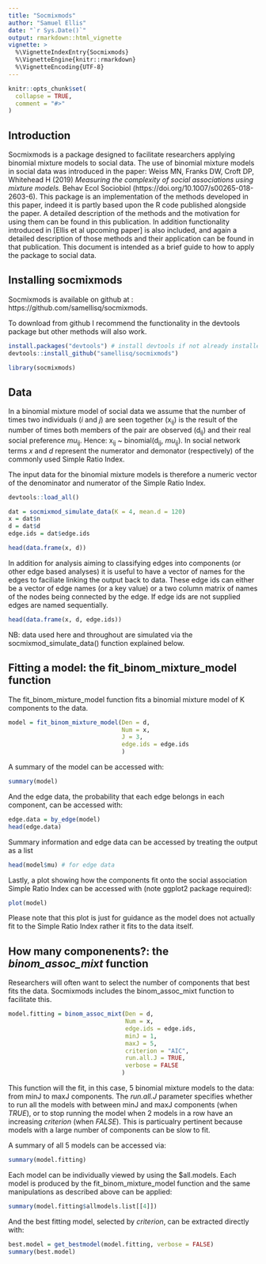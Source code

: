 ```yaml
---
title: "Socmixmods"
author: "Samuel Ellis"
date: "`r Sys.Date()`"
output: rmarkdown::html_vignette
vignette: >
  %\VignetteIndexEntry{Socmixmods}
  %\VignetteEngine{knitr::rmarkdown}
  %\VignetteEncoding{UTF-8}
---
```


```r
knitr::opts_chunk$set(
  collapse = TRUE,
  comment = "#>"
)
```

## Introduction

Socmixmods is a package designed to facilitate researchers applying binomial mixture models to social data. The use of binomial mixture models in social data was introduced in the paper: Weiss MN, Franks DW, Croft DP, Whitehead H (2019) *Measuring the complexity of social associations using mixture models.* Behav Ecol Sociobiol (https://doi.org/10.1007/s00265-018-2603-6). This package is an implementation of the methods developed in this paper, indeed it is partly based upon the R code published alongside the paper. A detailed description of the methods and the motivation for using them can be found in this publication. In addition functionality introduced in [Ellis et al upcoming paper] is also included, and again a detailed description of those methods and their application can be found in that publication. This document is intended as a brief guide to how to apply the package to social data.

## Installing socmixmods
Socmixmods is available on github at : https://github.com/samellisq/socmixmods. 

To download from github I recommend the functionality in the devtools package but other methods will also work. 

```r
install.packages("devtools") # install devtools if not already installed (also avaliable on CRAN)
devtools::install_github("samellisq/socmixmods")

library(socmixmods)

```

## Data

In a binomial mixture model of social data we assume that the number of times two individuals (*i* and *j*) are seen together (x~ij~) is the result of the number of times both members of the pair are observed (d~ij~) and their real social preference *mu*~ij~. Hence:  x~ij~ ~ binomial(d~ij~, *mu*~ij~). In social network terms *x* and *d* represent the numerator and demonator (respectively) of the commonly used Simple Ratio Index. 

The input data for the binomial mixture models is therefore a numeric vector of the denominator and numerator of the Simple Ratio Index. 

```r
devtools::load_all()

dat = socmixmod_simulate_data(K = 4, mean.d = 120)
x = dat$n
d = dat$d
edge.ids = dat$edge.ids

```
```r
head(data.frame(x, d))
```

In addition for analysis aiming to classifying edges into components (or other edge based analyses) it is useful to have a vector of names for the edges to faciliate linking the output back to data. These edge ids can either be a vector of edge names (or a key value) or a two column matrix of names of the nodes being connected by the edge. If edge ids are not supplied edges are named sequentially. 

```r
head(data.frame(x, d, edge.ids))
```

NB: data used here and throughout are simulated via the socmixmod_simulate_data() function explained below. 

## Fitting a model: the **fit_binom_mixture_model** function

The fit_binom_mixture_model function fits a binomial mixture model of K components
to the data. 

```r
model = fit_binom_mixture_model(Den = d,
                                Num = x, 
                                J = 3, 
                                edge.ids = edge.ids 
                                )
```

A summary of the model can be accessed with:

```r
summary(model)
```

And the edge data, the probability that each edge belongs in each component, can be accessed with:
```r
edge.data = by_edge(model)
head(edge.data)
```

Summary information and edge data can be accessed by treating the output as a list

```r
head(model$mu) # for edge data
```


Lastly, a plot showing how the components fit onto the social association Simple Ratio Index can be accessed with (note ggplot2 package required):

```r
plot(model)
```

Please note that this plot is just for guidance as the model does not actually fit to the Simple Ratio Index rather it fits to the data itself. 

## How many componenents?: the *binom_assoc_mixt* function

Researchers will often want to select the number of components that best fits the data. Socmixmods includes the binom_assoc_mixt function to facilitate this. 

```r
model.fitting = binom_assoc_mixt(Den = d, 
                                 Num = x, 
                                 edge.ids = edge.ids, 
                                 minJ = 1,
                                 maxJ = 5,
                                 criterion = "AIC",
                                 run.all.J = TRUE,
                                 verbose = FALSE
                                )
```

This function will the fit, in this case, 5 binomial mixture models to the data: from minJ to
maxJ components. The *run.all.J* parameter specifies whether to run all the models with between minJ and maxJ components (when *TRUE*), or to stop running the model when 2 models in a row have an increasing *criterion* (when *FALSE*). This is particualry pertinent because models with a large number of components can be slow to fit. 

A summary of all 5 models can be accessed via:

```r
summary(model.fitting)
```

Each model can be individually viewed by using the $all.models. Each model is produced by the fit_binom_mixture_model function and the same manipulations as described above can be applied:

```r
summary(model.fitting$allmodels.list[[4]])
```

And the best fitting model, selected by *criterion*, can be extracted directly with:

```r
best.model = get_bestmodel(model.fitting, verbose = FALSE)
summary(best.model)
```




